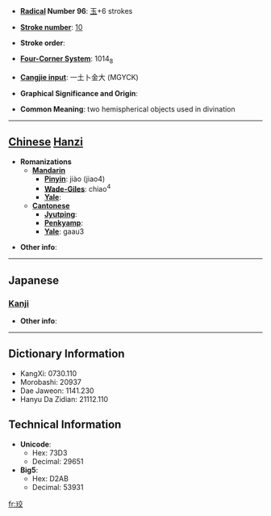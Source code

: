 * '''[[Wiktionary:Chinese radical index| Radical]] Number 96''': [[Wiktionary:Chinese radical index 玉|玉]]+6 strokes

* '''[[Wiktionary:Chinese total strokes index|Stroke number]]''': [[Wiktionary:Chinese total strokes index 10|10]]

* '''Stroke order''': 

* '''[[Wiktionary:Chinese four corner index|Four-Corner System]]''': 1014<sub>8</sub>

* '''[[Wiktionary:Chinese Cangjie index|Cangjie input]]''': 一土卜金大 (MGYCK)

* '''Graphical Significance and Origin''': 

* '''Common Meaning''': two hemispherical objects used in divination

----

== [[Chinese]] [[Hanzi]] ==

* '''Romanizations'''
** '''[[Mandarin]]'''
*** '''[[Pinyin]]''': jiào (jiao4)
*** '''[[Wade-Giles]]''': chiao<sup>4</sup>
*** '''[[Yale]]''': 
** '''[[Cantonese]]'''
*** '''[[Jyutping]]''':
*** '''[[Penkyamp]]''': 
*** '''[[Yale]]''': gaau3

* '''Other info''': 

----

==Japanese==
===[[Kanji]]===
{{kanji|on readings=[[こう]] (kō), [[きょう]] (kyō)|kun readings=}}

* '''Other info''':  

----

== Dictionary Information ==

* KangXi: 0730.110
* Morobashi: 20937
* Dae Jaweon: 1141.230
* Hanyu Da Zidian: 21112.110

== Technical Information ==

* '''Unicode''':
** Hex: 73D3
** Decimal: 29651
* '''Big5''':
** Hex: D2AB
** Decimal: 53931

[[fr:珓]]